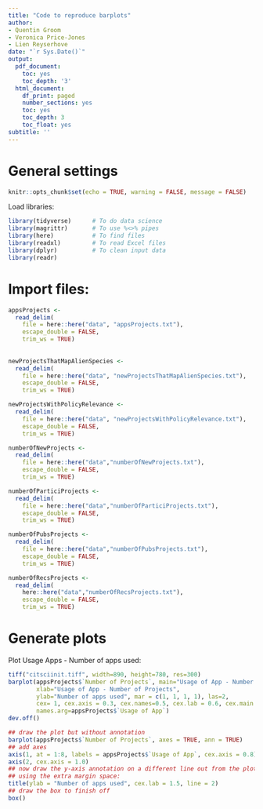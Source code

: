 ```yaml
---
title: "Code to reproduce barplots"
author:
- Quentin Groom  
- Veronica Price-Jones
- Lien Reyserhove
date: "`r Sys.Date()`"
output:
  pdf_document:
    toc: yes
    toc_depth: '3'
  html_document:
    df_print: paged
    number_sections: yes
    toc: yes
    toc_depth: 3
    toc_float: yes
subtitle: ''
---
```


# General settings

```r
knitr::opts_chunk$set(echo = TRUE, warning = FALSE, message = FALSE)
```

Load libraries:

```r
library(tidyverse)      # To do data science
library(magrittr)       # To use %<>% pipes
library(here)           # To find files
library(readxl)         # To read Excel files
library(dplyr)          # To clean input data
library(readr)
```

# Import files:

```r
appsProjects <- 
  read_delim(
    file = here::here("data", "appsProjects.txt"),
    escape_double = FALSE, 
    trim_ws = TRUE)
                           
                           
newProjectsThatMapAlienSpecies <- 
  read_delim(
    file = here::here("data", "newProjectsThatMapAlienSpecies.txt"), 
    escape_double = FALSE, 
    trim_ws = TRUE)

newProjectsWithPolicyRelevance <- 
  read_delim(
    file = here::here("data", "newProjectsWithPolicyRelevance.txt"), 
    escape_double = FALSE, 
    trim_ws = TRUE)

numberOfNewProjects <- 
  read_delim(
    file = here::here("data","numberOfNewProjects.txt"), 
    escape_double = FALSE, 
    trim_ws = TRUE)

numberOfParticiProjects <- 
  read_delim(
    file = here::here("data","numberOfParticiProjects.txt"),
    escape_double = FALSE, 
    trim_ws = TRUE)

numberOfPubsProjects <- 
  read_delim(
    file = here::here("data","numberOfPubsProjects.txt"), 
    escape_double = FALSE, 
    trim_ws = TRUE)

numberOfRecsProjects <- 
  read_delim(
    here::here("data","numberOfRecsProjects.txt"), 
    escape_double = FALSE, 
    trim_ws = TRUE)
```

# Generate plots

Plot Usage Apps - Number of apps used:

```r
tiff("citsciinit.tiff", width=890, height=780, res=300)
barplot(appsProjects$`Number of Projects`, main="Usage of App - Number of Projects",
        xlab="Usage of App - Number of Projects",
        ylab="Number of apps used", mar = c(1, 1, 1, 1), las=2,
        cex= 1, cex.axis = 0.3, cex.names=0.5, cex.lab = 0.6, cex.main = 0.5,
        names.arg=appsProjects$`Usage of App`)
dev.off()

```

```r
## draw the plot but without annotation
barplot(appsProjects$`Number of Projects`, axes = TRUE, ann = TRUE)
## add axes
axis(1, at = 1:8, labels = appsProjects$`Usage of App`, cex.axis = 0.8)
axis(2, cex.axis = 1.0)
## now draw the y-axis annotation on a different line out from the plot
## using the extra margin space:
title(ylab = "Number of apps used", cex.lab = 1.5, line = 2)
## draw the box to finish off
box()
```
```r

```

